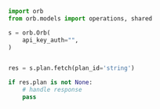 ```python Fetch.py
import orb
from orb.models import operations, shared

s = orb.Orb(
    api_key_auth="",
)


res = s.plan.fetch(plan_id='string')

if res.plan is not None:
    # handle response
    pass
```

